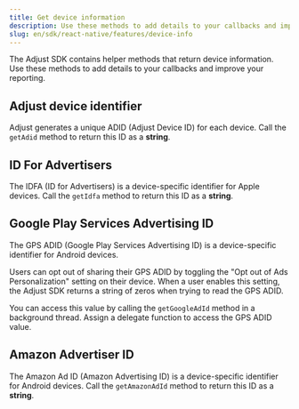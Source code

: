 ```yaml
---
title: Get device information
description: Use these methods to add details to your callbacks and improve your reporting.
slug: en/sdk/react-native/features/device-info
---
```



The Adjust SDK contains helper methods that return device information. Use these methods to add details to your callbacks and improve your reporting.

## Adjust device identifier

Adjust generates a unique ADID (Adjust Device ID) for each device. Call the `getAdid` method to return this ID as a **string**.

<GetAdid />

## ID For Advertisers

The IDFA (ID for Advertisers) is a device-specific identifier for Apple devices. Call the `getIdfa` method to return this ID as a **string**.

<GetIdfa />

## Google Play Services Advertising ID

The GPS ADID (Google Play Services Advertising ID) is a device-specific identifier for Android devices. 

Users can opt out of sharing their GPS ADID by toggling the "Opt out of Ads Personalization" setting on their device. When a user enables this setting, the Adjust SDK returns a string of zeros when trying to read the GPS ADID.

You can access this value by calling the `getGoogleAdId` method in a background thread. Assign a delegate function to access the GPS ADID value.

<GetGoogleAdId />

## Amazon Advertiser ID

The Amazon Ad ID (Amazon Advertising ID) is a device-specific identifier for Android devices. Call the `getAmazonAdId` method to return this ID as a **string**.

<GetAmazonAdId />
